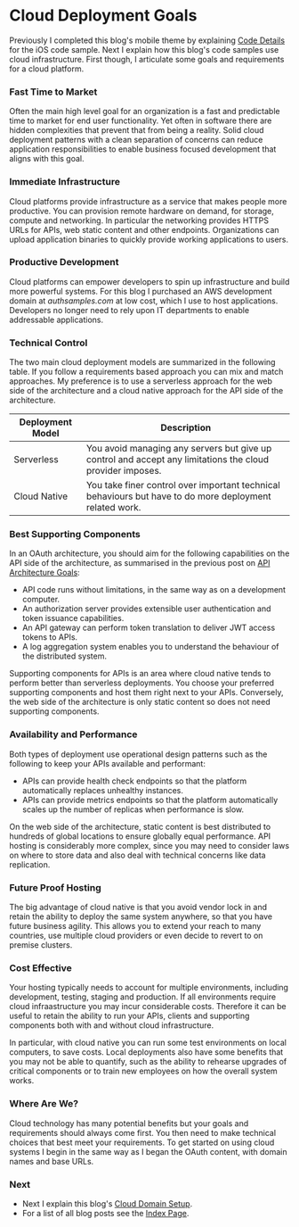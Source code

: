 # Cloud Deployment Goals

Previously I completed this blog's mobile theme by explaining <a href='ios-code-sample-coding-key-points.mdx'>Code Details</a> for the iOS code sample. Next I explain how this blog's code samples use cloud infrastructure. First though, I articulate some goals and requirements for a cloud platform.

### Fast Time to Market

Often the main high level goal for an organization is a fast and predictable time to market for end user functionality. Yet often in software there are hidden complexities that prevent that from being a reality. Solid cloud deployment patterns with a clean separation of concerns can reduce application responsibilities to enable business focused development that aligns with this goal.

### Immediate Infrastructure

Cloud platforms provide infrastructure as a service that makes people more productive. You can provision remote hardware on demand, for storage, compute and networking. In particular the networking provides HTTPS URLs for APIs, web static content and other endpoints. Organizations can upload application binaries to quickly provide working applications to users.

### Productive Development

Cloud platforms can empower developers to spin up infrastructure and build more powerful systems. For this blog I purchased an AWS development domain at *authsamples.com* at low cost, which I use to host applications. Developers no longer need to rely upon IT departments to enable addressable applications.

### Technical Control

The two main cloud deployment models are summarized in the following table. If you follow a requirements based approach you can mix and match approaches. My preference is to use a serverless approach for the web side of the architecture and a cloud native approach for the API side of the architecture.

| Deployment Model | Description |
| ---------------- | ----------- |
| Serverless | You avoid managing any servers but give up control and accept any limitations the cloud provider imposes. |
| Cloud Native | You take finer control over important technical behaviours but have to do more deployment related work. |

### Best Supporting Components

In an OAuth architecture, you should aim for the following capabilities on the API side of the architecture, as summarised in the previous post on <a href='api-platform-design.mdx'>API Architecture Goals</a>:

- API code runs without limitations, in the same way as on a development computer.
- An authorization server provides extensible user authentication and token issuance capabilities.
- An API gateway can perform token translation to deliver JWT access tokens to APIs.
- A log aggregation system enables you to understand the behaviour of the distributed system.

Supporting components for APIs is an area where cloud native tends to perform better than serverless deployments. You choose your preferred supporting components and host them right next to your APIs. Conversely, the web side of the architecture is only static content so does not need supporting components.

### Availability and Performance

Both types of deployment use operational design patterns such as the following to keep your APIs available and performant:

- APIs can provide health check endpoints so that the platform automatically replaces unhealthy instances.
- APIs can provide metrics endpoints so that the platform automatically scales up the number of replicas when performance is slow.

On the web side of the architecture, static content is best distributed to hundreds of global locations to ensure globally equal performance. API hosting is considerably more complex, since you may need to consider laws on where to store data and also deal with technical concerns like data replication.

### Future Proof Hosting

The big advantage of cloud native is that you avoid vendor lock in and retain the ability to deploy the same system anywhere, so that you have future business agility. This allows you to extend your reach to many countries, use multiple cloud providers or even decide to revert to on premise clusters.

### Cost Effective

Your hosting typically needs to account for multiple environments, including development, testing, staging and production. If all environments require cloud infraastructure you may incur considerable costs. Therefore it can be useful to retain the ability to run your APIs, clients and supporting components both with and without cloud infrastructure.

In particular, with cloud native you can run some test environments on local computers, to save costs. Local deployments also have some benefits that you may not be able to quantify, such as the ability to rehearse upgrades of critical components or to train new employees on how the overall system works.

### Where Are We?

Cloud technology has many potential benefits but your goals and requirements should always come first. You then need to make technical choices that best meet your requirements. To get started on using cloud systems I begin in the same way as I began the OAuth content, with domain names and base URLs.

### Next

- Next I explain this blog's <a href='cloud-domain-setup.mdx'>Cloud Domain Setup</a>.
- For a list of all blog posts see the <a href='index.mdx'>Index Page</a>.
